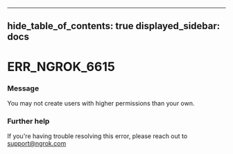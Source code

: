 

---
hide_table_of_contents: true
displayed_sidebar: docs
---


# ERR_NGROK_6615

### Message
You may not create users with higher permissions than your own.

<ErrorDetails error="err_ngrok_6615" />



### Further help
If you're having trouble resolving this error, please reach out to [support@ngrok.com](mailto:support@ngrok.com?subject=Help%20with%20ERR_NGROK_6615)

